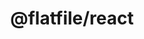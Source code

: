 ---
title: "@flatfile/react"
url: "https://www.npmjs.com/package/@flatfile/react"
icon: "download"
---